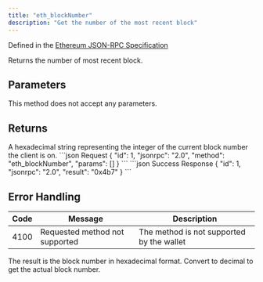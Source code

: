 ```yaml
---
title: "eth_blockNumber"
description: "Get the number of the most recent block"
---
```


Defined in the [Ethereum JSON-RPC Specification](https://ethereum.org/en/developers/docs/apis/json-rpc/)

<Info>
Returns the number of most recent block.
</Info>

## Parameters

This method does not accept any parameters.

## Returns

<ResponseField name="result" type="string">
A hexadecimal string representing the integer of the current block number the client is on.
</ResponseField>

<RequestExample>
```json Request
{
  "id": 1,
  "jsonrpc": "2.0",
  "method": "eth_blockNumber",
  "params": []
}
```
</RequestExample>

<ResponseExample>
```json Success Response
{
  "id": 1,
  "jsonrpc": "2.0",
  "result": "0x4b7"
}
```
</ResponseExample>

## Error Handling

| Code | Message                        | Description |
| ---- | ------------------------------ | ----------- |
| 4100 | Requested method not supported | The method is not supported by the wallet |

<Info>
The result is the block number in hexadecimal format. Convert to decimal to get the actual block number.
</Info>


<PolicyBanner />